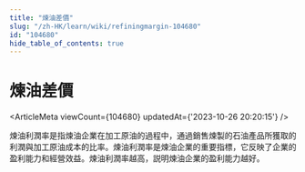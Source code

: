 ```yaml
---
title: "煉油差價"
slug: "/zh-HK/learn/wiki/refiningmargin-104680"
id: "104680"
hide_table_of_contents: true
---
```



<Breadcrumbs current="煉油差價" />

# 煉油差價

<ArticleMeta viewCount={104680} updatedAt={'2023-10-26 20:20:15'} />
<div className='border-solid border-b border-t-0 my-4 border-[var(--ifm-color-gray-300)]' />

煉油利潤率是指煉油企業在加工原油的過程中，通過銷售煉製的石油產品所獲取的利潤與加工原油成本的比率。煉油利潤率是煉油企業的重要指標，它反映了企業的盈利能力和經營效益。煉油利潤率越高，説明煉油企業的盈利能力越好。
